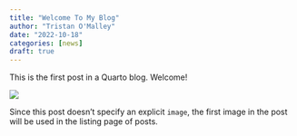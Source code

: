 ```yaml
---
title: "Welcome To My Blog"
author: "Tristan O'Malley"
date: "2022-10-18"
categories: [news]
draft: true
---
```


This is the first post in a Quarto blog. Welcome!

![](thumbnail.jpg)

Since this post doesn't specify an explicit `image`, the first image in the post will be used in the listing page of posts.
